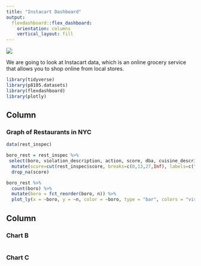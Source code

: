 ```yaml
---
title: "Instacart Dashboard"
output: 
  flexdashboard::flex_dashboard:
    orientation: columns
    vertical_layout: fill
---
```


![](https://i.pinimg.com/originals/5e/14/d2/5e14d2cd85ec711224a898a8a46062be.gif)

We are going to look at Instacart data, which is an online grocery service that allows you to shop online from local stores. 


```r
library(tidyverse)
library(p8105.datasets)
library(flexdashboard)
library(plotly)
```

Column {data-width=650}
-----------------------------------------------------------------------

### Graph of Restaurants in NYC

```r
data(rest_inspec)

boro_rest = rest_inspec %>% 
 select(boro, violation_description, action, score, dba, cuisine_description, inspection_type, critical_flag) %>% 
  mutate(score=cut(rest_inspec$score, breaks=c(0,13,27,Inf), labels=c("A","B","C"))) %>% 
  drop_na(score)

boro_rest %>%
  count(boro) %>% 
  mutate(boro = fct_reorder(boro, n)) %>% 
  plot_ly(x = ~boro, y = ~n, color = ~boro, type = "bar", colors = "viridis")
```

Column {data-width=350}
-----------------------------------------------------------------------

### Chart B

```r

```

### Chart C

```r

```

